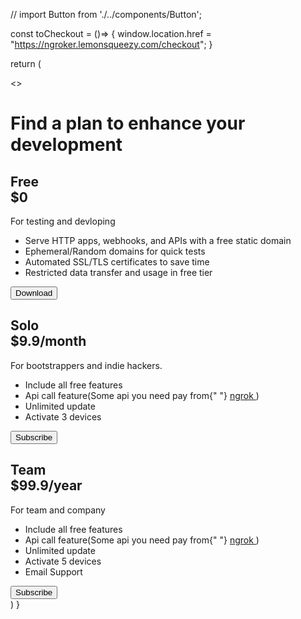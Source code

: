 // import Button from './../components/Button';


const toCheckout = ()=> {
window.location.href = "https://ngroker.lemonsqueezy.com/checkout";
}

return (

<>
  <h1>Find a plan to enhance your development</h1>
  <div className="mt-10 conatiner flex flex-col lg:flex-row gap-8">
    <div className="border rounded-lg p-10 basis-1/2 flex flex-col">
      <h2>
        Free <br />
        $0
      </h2>
      <p>For testing and devloping</p>
      <div className="grow">
        <ul>
          <li>Serve HTTP apps, webhooks, and APIs with a free static domain</li>
          <li>Ephemeral/Random domains for quick tests</li>
          <li>Automated SSL/TLS certificates to save time</li>
          <li>Restricted data transfer and usage in free tier</li>
        </ul>
      </div>
      <Link href="/download">
        <Button className="w-full !text-white bg-gradient-to-br from-cyan-500 to-green-500">
          Download
        </Button>
      </Link>
    </div>
    <div className="border rounded-lg p-10 basis-1/2 flex flex-col">
      <h2>
        Solo <br />
        $9.9/month
      </h2>
      <p>For bootstrappers and indie hackers.</p>
      <div className="grow">
        <ul>
          <li>Include all free features</li>
          <li>
            Api call feature(Some api you need pay from{" "}
            <a
              target="_blank"
              href="https://ngrok.com/pricing"
            >
              ngrok
            </a>
            )
          </li>
          <li>Unlimited update</li>
          <li>Activate 3 devices</li>
        </ul>
      </div>
      <Button
        onClick={toCheckout}
        className="!text-white bg-gradient-to-br from-violet-500 to-fuchsia-500"
      >
        Subscribe
      </Button>
    </div>
    <div className="border rounded-lg p-10 basis-1/2 flex flex-col">
      <h2>
        Team <br />
        $99.9/year
      </h2>
      <p>For team and company</p>
      <div className="grow">
        <ul>
          <li>Include all free features</li>
          <li>
            Api call feature(Some api you need pay from{" "}
            <a
              target="_blank"
              href="https://ngrok.com/pricing"
            >
              ngrok
            </a>
            )
          </li>
          <li>Unlimited update</li>
          <li>Activate 5 devices</li>
          <li>Email Support</li>
        </ul>
      </div>
      <Button
        onClick={toCheckout}
        className="!text-white bg-gradient-to-br from-amber-500 to-pink-500"
      >
        Subscribe
      </Button>
    </div>
  </div>
</>
) }
